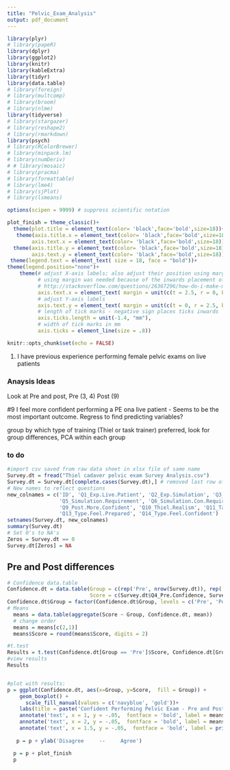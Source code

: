 ```yaml
---
title: "Pelvic_Exam_Analysis"
output: pdf_document
---
```

```r
library(plyr)
# library(papeR)
library(dplyr)
library(ggplot2)
library(knitr)
library(kableExtra)
library(tidyr)
library(data.table)
# library(foreign)
# library(multcomp)
# library(broom)
# library(nlme)
library(tidyverse)
# library(stargazer)
# library(reshape2)
# library(rmarkdown)
library(psych)
# library(RColorBrewer)
# library(minpack.lm)
# library(numDeriv)
# # library(mosaic)
# library(pracma)
# library(formattable)
# library(lme4)
# library(sjPlot)
# library(lsmeans)

options(scipen = 9999) # suppress scientific notation

plot_finish = theme_classic()+
  theme(plot.title = element_text(color= 'black',face='bold',size=18))+
   theme(axis.title.x = element_text(color= 'black',face='bold',size=18),
        axis.text.x = element_text(color= 'black',face='bold',size=18))+
  theme(axis.title.y = element_text(color= 'black',face='bold',size=18),
        axis.text.y = element_text(color= 'black',face='bold',size=18))+
 theme(legend.text = element_text( size = 18, face = "bold"))+
theme(legend.position="none")+
    theme(# adjust X-axis labels; also adjust their position using margin (acts like a bounding box)
          # using margin was needed because of the inwards placement of ticks
          # http://stackoverflow.com/questions/26367296/how-do-i-make-my-axis-ticks-face-inwards-in-ggplot2
          axis.text.x = element_text( margin = unit(c(t = 2.5, r = 0, b = 0, l = 0), "mm")),
          # adjust Y-axis labels
          axis.text.y = element_text( margin = unit(c(t = 0, r = 2.5, b = 0, l = 0), "mm")),
          # length of tick marks - negative sign places ticks inwards
          axis.ticks.length = unit(-1.4, "mm"),
          # width of tick marks in mm
          axis.ticks = element_line(size = .8))

```

```r
knitr::opts_chunk$set(echo = FALSE)
```
1. I have previous experience performing female pelvic exams on live patients



### Anaysis Ideas
Look at Pre and post, Pre (3, 4) Post (9)

#9 I feel more confident performing a PE ona  live patient - Seems to be the most important outcome. Regress to find predicting variables? 

group by which type of training (Thiel or task trainer) preferred, look for group differences, PCA within each group

### to do

```r
#import csv saved from raw data sheet in xlsx file of same name
Survey.dt = fread("Thiel cadaver pelvic exam Survey Analysis.csv")
Survey.dt = Survey.dt[complete.cases(Survey.dt),] # removed last row of NA's
# New names to reflect questions
new_colnames = c('ID', 'Q1_Exp.Live.Patient', 'Q2_Exp.Simulation', 'Q3_Pre.Feel.Prepared', 'Q4_Pre.Confidence',
                 'Q5_Simulation.Requirement', 'Q6_Simulation.Con.Requirement', 'Q7_Learned.PE', 'Q8_Skills.Retained.Utlized',
                 'Q9_Post.More.Confident', 'Q10_Thiel.Realism', 'Q11_Task.Trainer.Realism', 'Q12_Type.Gained.Knowledge', 
                 'Q13_Type.Feel.Prepared', 'Q14_Type.Feel.Confident')
setnames(Survey.dt, new_colnames)
summary(Survey.dt)
# Set 0's to NA's
Zeros = Survey.dt == 0
Survey.dt[Zeros] = NA
```

## Pre and Post differences

```r
# Confidence data.table
Confidence.dt = data.table(Group = c(rep('Pre', nrow(Survey.dt)), rep('Post', nrow(Survey.dt))), 
                           Score = c(Survey.dt$Q4_Pre.Confidence, Survey.dt$Q9_Post.More.Confident))
Confidence.dt$Group = factor(Confidence.dt$Group, levels = c('Pre', 'Post'))
# Means
  means = data.table(aggregate(Score ~ Group, Confidence.dt, mean))
  # change order
  means = means[c(2,1)]
  means$Score = round(means$Score, digits = 2)

#t.test
Results = t.test(Confidence.dt[Group == 'Pre']$Score, Confidence.dt[Group == 'Post']$Score, paired = TRUE)
#view results
Results


#plot with results:
p = ggplot(Confidence.dt, aes(x=Group, y=Score,  fill = Group)) +
    geom_boxplot() +
      scale_fill_manual(values = c('navyblue', 'gold'))+
    labs(title = paste('Confident Performing Pelvic Exam - Pre and Post'))+ 
    annotate('text', x = 1, y = -.05,  fontface = 'bold', label = means[Group == 'Pre']$Score)+
    annotate('text', x = 2, y = -.05,  fontface = 'bold', label = means[Group == 'Post']$Score)+
    annotate('text', x = 1.5, y = -.05,  fontface = 'bold', label = print('* p < 0.001'))
    
   p = p + ylab('Disagree     --     Agree')

  p = p + plot_finish
  p
  

```

